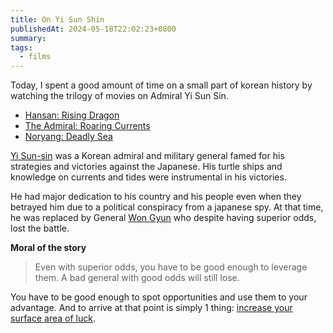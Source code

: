 ```yaml
---
title: On Yi Sun Shin
publishedAt: 2024-05-18T22:02:23+0800
summary:
tags:
  - films
---
```


Today, I spent a good amount of time on a small part of korean history by watching the trilogy of movies on Admiral Yi Sun Sin.

- [Hansan: Rising Dragon](https://www.imdb.com/title/tt21109538/)
- [The Admiral: Roaring Currents](https://www.imdb.com/title/tt3541262/)
- [Noryang: Deadly Sea](https://www.imdb.com/title/tt22813112/)

[Yi Sun-sin](https://en.wikipedia.org/wiki/Yi_Sun-sin) was a Korean admiral and military general famed for his strategies and victories against the Japanese. His turtle ships and knowledge on currents and tides were instrumental in his victories.

He had major dedication to his country and his people even when they betrayed him due to a political conspiracy from a japanese spy. At that time, he was replaced by General [Won Gyun](https://en.wikipedia.org/wiki/Won_Gyun) who despite having superior odds, lost the battle.

**Moral of the story**

> Even with superior odds, you have to be good enough to leverage them.
> A bad general with good odds will still lose.

You have to be good enough to spot opportunities and use them to your advantage. And to arrive at that point is simply 1 thing: [increase your surface area of luck](https://weichuntan.com/blog/luck).
